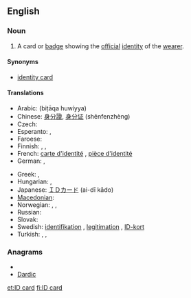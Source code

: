 ==English==
{{wikipedia|Identity document}}

===Noun===
{{en-noun|sg=[[ID]] [[card]]}}

# A card or [[badge]] showing the [[official]] [[identity]] of the [[wearer]].

====Synonyms====
* [[identity card]]

====Translations====
{{trans-top|card or badge showing the official identity of the wearer}}
* Arabic: {{Arab|[[بطاقة هوية]]}} (biṭāqa huwíyya) {{f}}
* Chinese: [[身分證]], [[身分证]]  (shēnfenzhèng)
* Czech: {{t-|cs|občanský průkaz|m}}
* Esperanto: {{t-|eo|identigilo|xs=Esperanto}}, {{t-|eo|identiga karto|xs=Esperanto}}
* Faroese: {{t-|fo|samleikaprógv|n|xs=Faroese}}
* Finnish: {{t-|fi|henkilökortti}}, {{t+|fi|henkilöllisyystodistus}}, {{t-|fi|henkilötodistus}}
* French: [[carte d'identité]] {{f}}, [[pièce d'identité]] {{f}}
* German: {{t+|de|Ausweis|m}}, {{t+|de|Personalausweis|m}}
{{trans-mid}}
* Greek: {{t|el|ταυτότητα|f|tr=taftótita|sc=Grek}},  {{t|el|δελτίο ταυτότητας|n|tr=deltío taftótitas|sc=Grek}}
* Hungarian: {{t|hu|személyi igazolvány}},  {{qualifier|colloquial}} {{t-|hu|személyi}}
* Japanese: [[ＩＤカード]] (ai-dī kādo)
* [[Macedonian]]: {{t-|mk|лична карта|f|tr=líčna kárta}}
* Norwegian: {{t-|no|ID-kort|n}}, {{t-|no|identifikasjonsbevis|n}}, {{t-|no|legitimasjon|m}}
* Russian: {{t|ru|удостоверение личности|n|tr=udostoverénije líčnosti}}
* Slovak: {{t-|sk|občiansky preukaz|m}}
* Swedish: [[identifikation]] {{c}}, [[legitimation#Swedish|legitimation]] {{c}}, [[ID-kort]] {{n}}
* Turkish: {{t|tr|kimlik}},  {{t|tr|kimlik kartı}},  {{t|tr|nüfus cüzdanı}}
{{trans-bottom}}

===Anagrams===
* {{alphagram|acddir}}
* [[Dardic#English|Dardic]]

[[et:ID card]]
[[fi:ID card]]